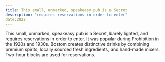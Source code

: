 ```yaml
---
title: This small, unmarked, speakeasy pub is a Secret
description: "requires reservations in order to enter"
date:2022
---
```


This small, unmarked, speakeasy pub is a Secret, barely lighted, and requires reservations in order to enter. It was popular during Prohibition in the 1920s and 1930s. Bostom creates distinctive drinks by combining premium spirits, locally sourced fresh ingredients, and hand-made mixers. Two-hour blocks are used for reservations.
